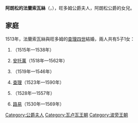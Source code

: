 {{Multiple issues|
{{Expand language|1=en|time=2021-02-13T02:09:17+00:00}}
{{Unreferenced|time=2021-02-13T02:09:17+00:00}}
}}
'''阿朗松的法蘭索瓦絲'''（{{lang-fr|Françoise d'Alençon}}，{{bd|1490年||1550年|9月14日}}），旺多姆公爵夫人，阿朗松公爵{{le|阿朗松的勒內|René, Duke of Alençon|勒內}}的女兒。

== 家庭 ==
1513年，法蘭索瓦絲與旺多姆的[[夏爾四世·德·波旁|查理四世]]結婚，兩人共有5子1女：
# {{le|波旁-旺多姆的瑪麗|Mary of Bourbon|瑪麗}}（1515年—1538年）
# [[安托萬·德·波旁|安托萬]]（1518年—1562年）
# {{le|波旁-旺多姆的法蘭索瓦|Francis, Count of Enghien|法蘭索瓦}}（1519年—1546年）
# [[查理·波旁|查理]]（1523年—1590年）
# {{le|若望·德·波旁|John, Count of Soissons and Enghien|若望}}（1528年—1557年）
# [[路易一世·德·波旁_(孔代亲王)|路易]]（1530年—1569年）

[[Category:公爵夫人|Category:公爵夫人]]
[[Category:瓦卢瓦王朝|Category:瓦卢瓦王朝]]
[[Category:波旁王朝|Category:波旁王朝]]